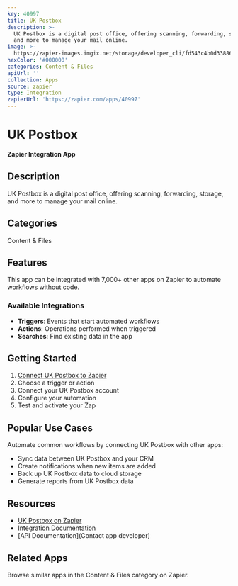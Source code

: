 ```yaml
---
key: 40997
title: UK Postbox
description: >-
  UK Postbox is a digital post office, offering scanning, forwarding, storage,
  and more to manage your mail online.
image: >-
  https://zapier-images.imgix.net/storage/developer_cli/fd543c4b0d3388666440c2c3bc02208b.png?auto=format%2Ccompress&ixlib=python-3.0.0&q=50
hexColor: '#000000'
categories: Content & Files
apiUrl: ''
collection: Apps
source: zapier
type: Integration
zapierUrl: 'https://zapier.com/apps/40997'
---
```

# UK Postbox

**Zapier Integration App**

## Description

UK Postbox is a digital post office, offering scanning, forwarding, storage, and more to manage your mail online.

## Categories

Content & Files

## Features

This app can be integrated with 7,000+ other apps on Zapier to automate workflows without code.

### Available Integrations

- **Triggers**: Events that start automated workflows
- **Actions**: Operations performed when triggered
- **Searches**: Find existing data in the app

## Getting Started

1. [Connect UK Postbox to Zapier](https://zapier.com/apps/40997)
2. Choose a trigger or action
3. Connect your UK Postbox account
4. Configure your automation
5. Test and activate your Zap

## Popular Use Cases

Automate common workflows by connecting UK Postbox with other apps:

- Sync data between UK Postbox and your CRM
- Create notifications when new items are added
- Back up UK Postbox data to cloud storage
- Generate reports from UK Postbox data

## Resources

- [UK Postbox on Zapier](https://zapier.com/apps/40997)
- [Integration Documentation](https://zapier.com/apps/40997/integrations)
- [API Documentation](Contact app developer)

## Related Apps

Browse similar apps in the Content & Files category on Zapier.
